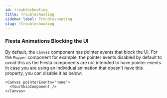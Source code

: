 ```yaml
---
id: troubleshooting
title: Troubleshooting
sidebar_label: Troubleshooting
slug: /troubleshooting
---
```


### Fiesta Animations Blocking the UI

By default, the `Canvas` component has pointer events that block the UI. For the `Popper` component for example, the pointer events disabled by default to avoid this as the Fiesta components are not intended to have pointer events.
In case you are using an individual animation that doesn't have this property, you can disable it as below:

```tsx
<Canvas pointerEvents="none">
  <YourSkiaComponent />
</Canvas>
```
